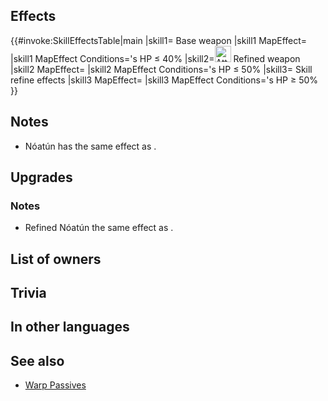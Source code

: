 {{Weapon Infobox
|tagid=SID_ノーアトゥーン
|weaponType=Axe
|might=16
|range=1
|effect=If unit's HP ≤ 40%, unit can move to a space adjacent to any ally.
|cost=400
|exclusive=1
|statModifiers=0,16,0,0,0
|required=Silver Axe
|refinePaths=default
|refineSP=400
|refineMedals=500
|refineDews=200
|userVersion1=Weapon
|userVersion2=Gleam
|upgradedEffect=If unit's HP ≤ 50%, unit can move to a space adjacent to any ally.
|effectSkill1=If unit's HP ≥ 50%, unit can move to a space adjacent to any ally within 2 spaces.
|iconSkill1=Follow W.png
|tagidExtraSkill1=従
|properties=random_owner
}}
==Effects==
{{#invoke:SkillEffectsTable|main
|skill1={{SCi|weapon}} Base weapon
|skill1 MapEffect={{Eft|Warp|[[adjacent]] to an {{Tgt|Ally}}}}
|skill1 MapEffect Conditions={{Tgt|Unit}}'s HP ≤ 40%
|skill2=[[File:Attack Plus W.png|x26px|class=inline-icon]] Refined weapon
|skill2 MapEffect={{Eft|Warp|[[adjacent]] to an {{Tgt|Ally}}}}
|skill2 MapEffect Conditions={{Tgt|Unit}}'s HP ≤ 50%
|skill3={{Si|Nóatún|refine=Skill1}} Skill refine effects
|skill3 MapEffect={{Eft|Warp|[[adjacent]] to an {{Tgt|Ally}}<br>[[within 2 spaces]]}}
|skill3 MapEffect Conditions={{Tgt|Unit}}'s HP ≥ 50%
}}

==Notes==
* Nóatún has the same effect as {{St|Escape Route 2}}.
{{Warp interaction}}
==Upgrades==
{{Weapon Upgrade List}}
===Notes===
* Refined Nóatún the same effect as {{St|Escape Route 3}}.
==List of owners==
{{Skill Hero List}}
==Trivia==
{{Rsn|追従R50|Follow}}
==In other languages==
{{OtherLanguages
|japanese=ノーアトゥーン
|german=Nóatún
|spanishEU=Nóatún
|spanishLA=Nóatún
|french=Nóatún
|italian=Nóatún
|chineseTW=諾歐通
|portuguese=Nóatún
}}
==See also==
{{See also skills|cond=(Description LIKE '%unit can move to a%space%ally%within 2 spaces%' AND Description NOT LIKE '%grants%status%to adjacent%allies%' AND Description NOT LIKE '%"unit can move%') AND Exclusive='1'}}
* [[Warp Passives]]
{{Weapons Navbox}}